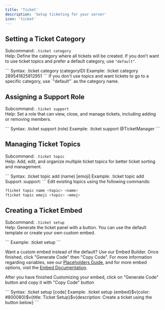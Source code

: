 ---
title: 'Ticket'
description: 'Setup ticketing for your server'
icon: 'ticket'
---

## Setting a Ticket Category

Subcommand: `.ticket category`  
Help: Define the category where all tickets will be created. If you don’t want to use ticket topics and prefer a default category, use `"default"`.


<Tabs>
    <Tab title="Usage">
       ```
       Syntax: .ticket category (categoryID)
       Example: .ticket category 289541825812951
       ```
    </Tab>
</Tabs>

<Info>
If you don't use topics and want tickets to go to a specific category, use `"default"` as the category name.
</Info>

## Assigning a Support Role

Subcommand: `.ticket support`  
Help: Set a role that can view, close, and manage tickets, including adding or removing members.

<Tabs>
    <Tab title="Usage">
       ```
       Syntax: .ticket support (role)
       Example: .ticket support @TicketManager
       ```
    </Tab>
</Tabs>

## Managing Ticket Topics 

Subcommand: `.ticket topic`  
Help: Add, edit, and organize multiple ticket topics for better ticket sorting and management.

<Tabs>
    <Tab title="Usage">
       ```
       Syntax: .ticket topic add (name) [emoji]
       Example: .ticket topic add Support :support:
       ```
    </Tab>
</Tabs>

<Tip>
Edit existing topics using the following commands:
</Tip>

```bash
?ticket topic name <topic> <name>
?ticket topic emoji <topic> <emoj>
```


## Creating a Ticket Embed 
Subcommand: `.ticket setup`  
Help: Generate the ticket panel with a button. You can use the default template or create your own custom embed.


<Tabs>
    <Tab title="Usage">
       ```
       Example: .ticket setup
       ```
    </Tab>
</Tabs>

Want a custom embed instead of the default? Use our Embed Builder. Once finished, click "Generate Code" then "Copy Code". For more information regarding variables, see our [Placeholders Guide](/resources/placeholders), and for more embed options, visit the [Embed Documentation](/resources/embeds).



After you have finished Customizing your embed, click on "Generate Code" button and copy it with "Copy Code" button

<Tabs>
    <Tab title="Usage">
       ```
       Syntax: .ticket setup [code]
       Example: .ticket setup {embed}$v{color: #800080}$v{title: Ticket Setup}$v{description: Create a ticket using the button below}
       ```
    </Tab>
</Tabs>

